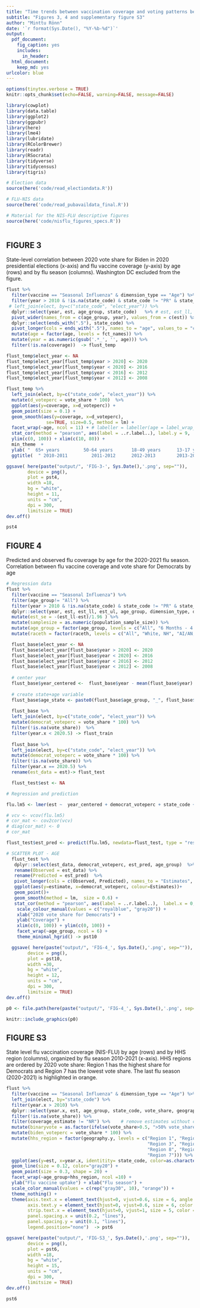 ```yaml
---
title: "Time trends between vaccination coverage and voting patterns before and during the COVID-19 pandemic: analysis of COVID-19 and flu surveys in the United States"
subtitle: "Figures 3, 4 and supplementary figure S3"
author: "Minttu Rönn"
date: '`r format(Sys.Date(), "%Y-%b-%d")`'
output:
  pdf_document: 
    fig_caption: yes
    includes:
      in_header: 
  html_document:
    keep_md: yes
urlcolor: blue
---
```


```r
options(tinytex.verbose = TRUE)
knitr::opts_chunk$set(echo=FALSE, warning=FALSE, message=FALSE)

library(cowplot)
library(data.table)
library(ggplot2)
library(ggpubr)
library(here)
library(lme4)
library(lubridate)
library(RColorBrewer)
library(readr)
library(RSocrata)
library(tidyverse)
library(tidycensus)
library(tigris)

```


```r

# Election data
source(here('code/read_electiondata.R'))

# FLU-NIS data
source(here('code/read_pubavaildata_final.R'))

# Material for the NIS-FLU descriptive figures
source(here('code/nisflu_figures_specs.R'))
  
```

\newpage

## FIGURE 3 

State-level correlation between 2020 vote share for Biden in 2020 presidential elections (x-axis) and flu vaccine coverage (y-axis) by age (rows) and by flu season (columns). Washington DC excluded from the figure.

```r

flust %>%
  filter(vaccine == "Seasonal Influenza" & dimension_type == "Age") %>%
  filter(year > 2010 & !is.na(state_code) & state_code != "PR" & state_code != "DC" & state_code != "GU") %>%   ## need to remove 
 # left_join(elect, by=c("state_code", "elect_year")) %>%
  dplyr::select(year, est, age_group, state_code)   %>% # est, est_ll, est_ul, 
  pivot_wider(names_from = c(age_group, year), values_from = c(est)) %>%
  dplyr::select(ends_with(".5"), state_code) %>%
  pivot_longer(cols = ends_with(".5"), names_to = "age", values_to = "coverage")  %>%
  mutate(age = factor(age, levels = fct_names)) %>% 
  mutate(year = as.numeric(gsub('.*_', '', age))) %>%
  filter(!is.na(coverage))  -> flust_temp

flust_temp$elect_year <- NA
flust_temp$elect_year[flust_temp$year > 2020] <- 2020
flust_temp$elect_year[flust_temp$year < 2020] <- 2016
flust_temp$elect_year[flust_temp$year < 2016] <- 2012
flust_temp$elect_year[flust_temp$year < 2012] <- 2008

flust_temp %>%
  left_join(elect, by=c("state_code", "elect_year")) %>%
  mutate(d_voteperc = vote_share * 100)  %>%
  ggplot(aes(y=coverage, x=d_voteperc)) +
  geom_point(size = 0.1) +
  geom_smooth(aes(y=coverage, x=d_voteperc), 
               se=TRUE, size=0.5, method = lm) +
  facet_wrap(~age, ncol = 11) + # labeller = labeller(age = label_wrap_gen(width = 15))
  stat_cor(method = "pearson", aes(label = ..r.label..), label.y = 9,  size=2, color = "blue") +
  ylim(c(0, 100)) + xlim(c(10, 80)) +
  min_theme  + 
  ylab( "  65+ years         50-64 years       18-49 years      13-17 years      5-12 years         0.5-4 years  \n") +
  ggtitle(  " 2010-2011         2011-2012      2012-2013        2013-2014       2014-2015      2015-2016        2016-2017        2017-2018        2018-2019        2019-2020        2020-2021  \n")  -> pst4

ggsave( here(paste("output/", 'FIG-3-', Sys.Date(),'.png', sep="")),
        device = png(),
        plot = pst4,
        width =18,
        bg = "white",
        height = 11,
        units = "cm",
        dpi = 300,
        limitsize = TRUE)
dev.off()

pst4

```
\newpage

## FIGURE 4

Predicted and observed flu coverage by age for the 2020-2021 flu season. Correlation between flu vaccine coverage and vote share for Democrats by age

```r

# Regression data
flust %>%
  filter(vaccine == "Seasonal Influenza") %>%
  filter(age_group!= "All") %>%
  filter(year > 2010 & !is.na(state_code) & state_code != "PR" & state_code != "DC" & state_code != "GU") %>%   
  dplyr::select(year, est, est_ll, est_ul, age_group, dimension_type, dimension, raceth, state_code, population_sample_size)  %>%  
  mutate(est_se = -(est_ll-est)/1.96 ) %>%
  mutate(samplesize = as.numeric(population_sample_size)) %>%
  mutate(age_group = factor(age_group, levels = c("All", "6 Months - 4 Years", "5-12 Years", "13-17 Years", "18-49 Years", "50-64 Years", "65+ Years"))) %>%
  mutate(raceth = factor(raceth, levels = c("All", "White, NH", "AI/AN, NH", "Asian, NH", "Black, NH", "Hispanic", "Other" ))) -> flust_base

  flust_base$elect_year <- NA
  flust_base$elect_year[flust_base$year > 2020] <- 2020
  flust_base$elect_year[flust_base$year < 2020] <- 2016
  flust_base$elect_year[flust_base$year < 2016] <- 2012
  flust_base$elect_year[flust_base$year < 2012] <- 2008
  
  # center year
  flust_base$year_centered <-  flust_base$year - mean(flust_base$year)
  
  # create state+age variable
  flust_base$age_state <- paste0(flust_base$age_group, "_", flust_base$state_code)
 
  flust_base %>%
  left_join(elect, by=c("state_code", "elect_year")) %>%
  mutate(democrat_voteperc = vote_share * 100) %>%
  filter(!is.na(vote_share))  %>%
  filter(year.x < 2020.5) -> flust_train
    
  flust_base %>%
  left_join(elect, by=c("state_code", "elect_year")) %>%
  mutate(democrat_voteperc = vote_share * 100) %>%
  filter(!is.na(vote_share)) %>%
  filter(year.x == 2020.5) %>%
  rename(est_data = est)-> flust_test

  flust_test$est <- NA

```



```r

# Regression and prediction

flu.lm5 <- lmer(est ~  year_centered + democrat_voteperc + state_code + age_group + (1 | age_state  ), data=flust_train) 

# vcv <- vcov(flu.lm5)
# cor_mat <- cov2cor(vcv)
# diag(cor_mat) <- 0
# cor_mat

flust_test$est_pred <- predict(flu.lm5, newdata=flust_test, type = "response", allow.new.levels = TRUE)


```

```r

# SCATTER PLOT - AGE
  flust_test %>%
   dplyr::select(est_data, democrat_voteperc, est_pred, age_group)  %>%
   rename(Observed = est_data) %>%
   rename(Predicted = est_pred)  %>%
   pivot_longer(cols = c(Observed, Predicted), names_to = "Estimates", values_to = "estimate") %>%
   ggplot(aes(y=estimate, x=democrat_voteperc, colour=Estimates))+
   geom_point()+
   geom_smooth(method = lm,  size = 0.6) + 
   stat_cor(method = "pearson", aes(label = ..r.label..),  label.x = 0, label.y.npc = "bottom", show.legend = FALSE, size=3)+
    scale_colour_manual(values = c("royalblue", "gray20")) +
    xlab("2020 vote share for Democrats") +
    ylab("Coverage") +
    xlim(c(0, 100)) + ylim(c(0, 100)) +
    facet_wrap(~age_group, ncol = 6) +
    theme_minimal_hgrid() -> pst10

  ggsave( here(paste("output/", 'FIG-4_', Sys.Date(),'.png', sep="")),
        device = png(),
        plot = pst10,
        width =30,
        bg = "white",
        height = 12,
        units = "cm",
        dpi = 300,
        limitsize = TRUE)
dev.off()

```

```r

p0 <- file.path(here(paste("output/", 'FIG-4_', Sys.Date(),'.png', sep="")))

knitr::include_graphics(p0)

```

\newpage

## FIGURE S3

State level flu vaccination coverage (NIS-FLU) by age (rows) and by HHS region (columns), organized by flu season 2010-2021 (x-axis). HHS regions are ordered by 2020 vote share: Region 1 has the highest share for Democrats and Region 7 has the lowest vote share. The last flu season (2020-2021) is highlighted in orange.

```r

flust %>%
  filter(vaccine == "Seasonal Influenza" & dimension_type == "Age") %>%
  left_join(elect, by="state_code") %>%
  filter(year.x > 2010) %>%
  dplyr::select(year.x, est, age_group, state_code, vote_share, geography.y, coverage_estimate)  %>% 
  filter(!is.na(vote_share)) %>%
  filter(coverage_estimate != "NR") %>%    # remove estimates without coverage data (coverage_estimate = NR)
  mutate(binaryvote = as.factor(ifelse(vote_share>0.5, ">50% vote_share", "<=50% vote_share"))) %>%
  mutate(biden_voteperc = vote_share * 100) %>%
  mutate(hhs_region = factor(geography.y, levels = c("Region 1", "Region 9", "Region 2",
                                                     "Region 3", "Region 10", "Region 5",
                                                     "Region 8", "Region 4", "Region 6", 
                                                     "Region 7"))) %>%
  ggplot(aes(y=est, x=year.x, identitity= state_code, color=as.character(year.x))) +
  geom_line(size = 0.12, color="gray20") +
  geom_point(size = 0.3, shape = 20) +
  facet_wrap(~age_group+hhs_region, ncol =10) +
  ylab("Flu vaccine uptake") + xlab("Flu season") +
  scale_color_manual(values = c(rep("gray30", 10), "orange")) + 
  theme_nothing() +
  theme(axis.text.x = element_text(hjust=0, vjust=0.6, size = 6, angle = 90, color = "black", face = "plain"),
        axis.text.y = element_text(hjust=0, vjust=0.6, size = 6, color = "black", face = "plain"),
        strip.text.x = element_text(hjust=0, vjust=1, size = 5, color = "black", face = "plain"),
        panel.spacing.x = unit(0.2, "lines"),
        panel.spacing.y = unit(0.1, "lines"),
        legend.position="none")  -> pst6

ggsave( here(paste("output/", 'FIG-S3_', Sys.Date(),'.png', sep="")),
        device = png(),
        plot = pst6,
        width =18,
        bg = "white",
        height = 15,
        units = "cm",
        dpi = 300,
        limitsize = TRUE)
dev.off()

pst6

```

